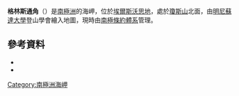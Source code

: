 {{coord|73|30|S|94|19|W|source:GNIS|display=title}}

'''格林斯通角'''（{{lang-en|Greenstone Point}}）是[[南極洲|南極洲]]的海岬，位於[[埃爾斯沃思地|埃爾斯沃思地]]，處於[[瓊斯山|瓊斯山]]北面，由[[明尼蘇達大學|明尼蘇達大學]]登山學會繪入地圖，現時由[[南極條約體系|南極條約體系]]管理。

==參考資料==
*{{cite gnis | type = antarid | id = 6013| name = Greenstone Point | accessdate = 2012-05-07}}
*{{usgs-gazetteer|id=6013}}

{{DEFAULTSORT:Greenstone Point}}
[[Category:南極洲海岬|Category:南極洲海岬]]


{{EllsworthLand-geo-stub}}